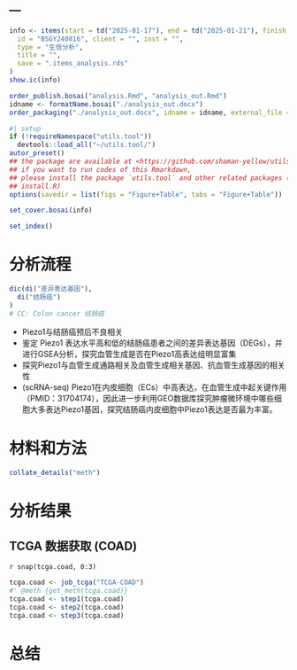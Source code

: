 ---
---

```r
info <- items(start = td("2025-01-17"), end = td("2025-01-21"), finish = td("2025-02-12"),
  id = "BSGY240816", client = "", inst = "",
  type = "生信分析",
  title = "",
  save = ".items_analysis.rds"
)
show.ic(info)

order_publish.bosai("analysis.Rmd", "analysis_out.Rmd")
idname <- formatName.bosai("./analysis_out.docx")
order_packaging("./analysis_out.docx", idname = idname, external_file = NULL)
```

```r
#| setup
if (!requireNamespace("utils.tool"))
  devtools::load_all("~/utils.tool/")
autor_preset()
## the package are available at <https://github.com/shaman-yellow/utils.tool>
## if you want to run codes of this Rmarkdown,
## please install the package `utils.tool` and other related packages (run
## install.R)
options(savedir = list(figs = "Figure+Table", tabs = "Figure+Table"))
```

```r
set_cover.bosai(info)
```

```r
set_index()
```

# 分析流程 {#abstract}

```r
dic(di("差异表达基因"),
  di("结肠癌")
)
# CC: Colon cancer 结肠癌

```

- Piezo1与结肠癌预后不良相关
- 鉴定 Piezo1 表达水平高和低的结肠癌患者之间的差异表达基因（DEGs），并进行GSEA分析，探究血管生成是否在Piezo1高表达组明显富集
- 探究Piezo1与血管生成通路相关及血管生成相关基因、抗血管生成基因的相关性
- (scRNA-seq) Piezo1在内皮细胞（ECs）中高表达，在血管生成中起关键作用（PMID：31704174），因此进一步利用GEO数据库探究肿瘤微环境中哪些细胞大多表达Piezo1基因，探究结肠癌内皮细胞中Piezo1表达是否最为丰富。

# 材料和方法 {#introduction}

```r
collate_details("meth")
```

# 分析结果 {#workflow}

## TCGA 数据获取 (COAD)

`r snap(tcga.coad, 0:3)`

```r
tcga.coad <- job_tcga("TCGA-COAD")
#' @meth {get_meth(tcga.coad)}
tcga.coad <- step1(tcga.coad)
tcga.coad <- step2(tcga.coad)
tcga.coad <- step3(tcga.coad)
```

# 总结 {#conclusion}

